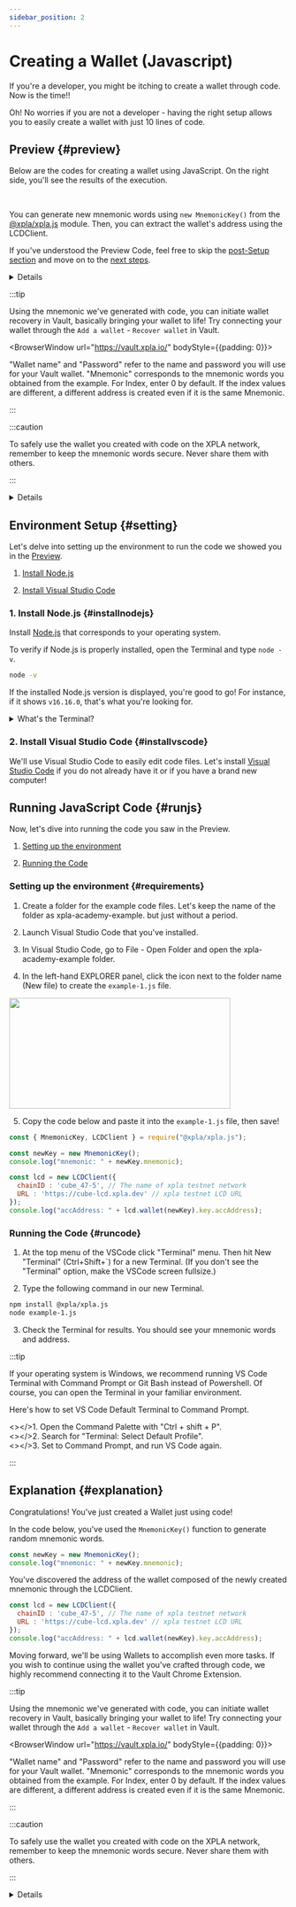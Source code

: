 ```yaml
---
sidebar_position: 2
---
```


# Creating a Wallet (Javascript)


If you're a developer, you might be itching to create a wallet through code. Now is the time!!

Oh! No worries if you are not a developer - having the right setup allows you to easily create a wallet with just 10 lines of code.

## Preview {#preview}

Below are the codes for creating a wallet using JavaScript. On the right side, you'll see the results of the execution.

<Ex01 />

<br/>

You can generate new mnemonic words using `new MnemonicKey()` from the [@xpla/xpla.js](https://www.npmjs.com/package/@xpla/xpla.js) module. Then, you can extract the wallet's address using the LCDClient.

If you've understood the Preview Code, feel free to skip the [post-Setup section](/docs/settings/create-wallet/create-wallet-with-js#setting) and move on to the [next steps](/docs/settings/create-wallet/get-testnet-xpla).


<Details summary={"Creating a Wallet Using React"} style={{backgroundColor : 'white'}}>
<Ex01_react />
</Details>

:::tip

Using the mnemonic we've generated with code, you can initiate wallet recovery in Vault, basically bringing your wallet to life! Try connecting your wallet through the `Add a wallet` - `Recover wallet` in Vault.

<BrowserWindow url="https://vault.xpla.io/" bodyStyle={{padding: 0}}>
<div className="flex justify-center" style={{backgroundColor : 'hsl(240, 20%, 97%)', position : 'relative'}}>
    <div style={{position : 'absolute', backgroundColor : '#FC9803', height : '17px', width : '100%', top : 0, zIndex : 0}} />
    <div style={{position : 'absolute', backgroundColor : '#031435', height : '60px', width : '100%', top : 17, zIndex : 0}} />
    <VaultImgCard style={{zIndex : 1}} imgSrc="/img/2-settings/1-create-wallet/create-wallet-with-js/recover-wallet.png" />
</div>
</BrowserWindow>

"Wallet name" and "Password" refer to the name and password you will use for your Vault wallet. "Mnemonic" corresponds to the mnemonic words you obtained from the example. For Index, enter 0 by default. If the index values are different, a different address is created even if it is the same Mnemonic.

:::

:::caution

To safely use the wallet you created with code on the XPLA network, remember to keep the mnemonic words secure. Never share them with others.

:::

<Details summary={'What is an LCDClient?'}>

The LCDClient is a tool for fetching data from the XPLA blockchain. If you'd like to know more, refer to the <a target="_blank" href="https://docs.xpla.io/develop/develop/guides/start-the-light-client-daemon/" >Docs</a>.

Even if you don't fully grasp this right now, it's okay. The key takeaway? Just remember that you can create a wallet through code!

</Details>

## Environment Setup {#setting}

Let's delve into setting up the environment to run the code we showed you in the [Preview](/docs/settings/create-wallet/create-wallet-with-js#preview).

1. [Install Node.js](/docs/settings/create-wallet/create-wallet-with-js#installnodejs)

2. [Install Visual Studio Code](/docs/settings/create-wallet/create-wallet-with-js#installvscode)

### 1. Install Node.js {#installnodejs}

Install [Node.js](https://nodejs.org/en/download/) that corresponds to your operating system.

To verify if Node.js is properly installed, open the Terminal and type `node -v`.

```bash
node -v
```

If the installed Node.js version is displayed, you're good to go! For instance, if it shows `v16.16.0`, that's what you're looking for.

<details>
  <summary>What's the Terminal?</summary>
It's a tool for controlling computer systems. If you're new to development, you might not be familiar with accessing the terminal. Depending on your operating system, you can access the terminal like this!


<Tabs groupId="operating-systems">
  <TabItem value="win" label="Windows">
    Open Windows RUN (Win + R) application. Then simply enter cmd.
  </TabItem>
  <TabItem value="mac" label="macOS">
    You can find out more information on <a href="https://support.apple.com/ko-kr/guide/terminal/apd5265185d-f365-44cb-8b09-71a064a42125/mac" target="_blank">Apple's official website.</a>
  </TabItem>
</Tabs>
</details>

### 2. Install Visual Studio Code {#installvscode}

We'll use Visual Studio Code to easily edit code files. Let's install [Visual Studio Code](https://code.visualstudio.com/download) if you do not already have it or if you have a brand new computer!

## Running JavaScript Code {#runjs}

Now, let's dive into running the code you saw in the Preview.

1. [Setting up the environment](/docs/settings/create-wallet/create-wallet-with-js#requirements)

2. [Running the Code](/docs/settings/create-wallet/create-wallet-with-js#runcode)

### Setting up the environment {#requirements}

  1. Create a folder for the example code files. Let's keep the name of the folder as xpla-academy-example. but just without a period. 

  2. Launch Visual Studio Code that you've installed.

  3. In Visual Studio Code, go to File - Open Folder and open the xpla-academy-example folder.

  4. In the left-hand EXPLORER panel, click the icon next to the folder name (New file) to create the `example-1.js` file.
  <img src="/img/2-settings/1-create-wallet/vscode-newfile.png"  width="400" height="200" />

  5. Copy the code below and paste it into the `example-1.js` file, then save!

  ```js
  const { MnemonicKey, LCDClient } = require("@xpla/xpla.js");

  const newKey = new MnemonicKey();
  console.log("mnemonic: " + newKey.mnemonic);

  const lcd = new LCDClient({
    chainID : 'cube_47-5', // The name of xpla testnet network
    URL : 'https://cube-lcd.xpla.dev' // xpla testnet LCD URL
  });
  console.log("accAddress: " + lcd.wallet(newKey).key.accAddress);
  ```

### Running the Code {#runcode}

  1. At the top menu of the VSCode click "Terminal" menu. Then hit New "Terminal" (Ctrl+Shift+`) for a new Terminal. (If you don't see the "Terminal" option, make the VSCode screen fullsize.)

  2. Type the following command in our new Terminal.

  ```bash
  npm install @xpla/xpla.js
  node example-1.js
  ```

  3. Check the Terminal for results. You should see your mnemonic words and address.

  :::tip

  If your operating system is Windows, we recommend running VS Code Terminal with Command Prompt or Git Bash instead of Powershell. Of course, you can open the Terminal in your familiar environment.

  Here's how to set VS Code Default Terminal to Command Prompt.

  <></>1. Open the Command Palette with "Ctrl + shift + P".
  <br />
  <></>2. Search for "Terminal: Select Default Profile".
  <br />
  <></>3. Set to Command Prompt, and run VS Code again.

  :::
 
## Explanation {#explanation}

Congratulations! You've just created a Wallet just using code!

In the code below, you've used the `MnemonicKey()` function to generate random mnemonic words.

```js
const newKey = new MnemonicKey();
console.log("mnemonic: " + newKey.mnemonic);
```

You've discovered the address of the wallet composed of the newly created mnemonic through the LCDClient.

```js
const lcd = new LCDClient({
  chainID : 'cube_47-5', // The name of xpla testnet network
  URL : 'https://cube-lcd.xpla.dev' // xpla testnet LCD URL
});
console.log("accAddress: " + lcd.wallet(newKey).key.accAddress);
```

Moving forward, we'll be using Wallets to accomplish even more tasks. If you wish to continue using the wallet you've crafted through code, we highly recommend connecting it to the Vault Chrome Extension.

:::tip

Using the mnemonic we've generated with code, you can initiate wallet recovery in Vault, basically bringing your wallet to life! Try connecting your wallet through the `Add a wallet` - `Recover wallet` in Vault.

<BrowserWindow url="https://vault.xpla.io/" bodyStyle={{padding: 0}}>
<div className="flex justify-center" style={{backgroundColor : 'hsl(240, 20%, 97%)', position : 'relative'}}>
    <div style={{position : 'absolute', backgroundColor : '#FC9803', height : '17px', width : '100%', top : 0, zIndex : 0}} />
    <div style={{position : 'absolute', backgroundColor : '#031435', height : '60px', width : '100%', top : 17, zIndex : 0}} />
    <VaultImgCard style={{zIndex : 1}} imgSrc="/img/2-settings/1-create-wallet/create-wallet-with-js/recover-wallet.png" />
</div>
</BrowserWindow>

"Wallet name" and "Password" refer to the name and password you will use for your Vault wallet. "Mnemonic" corresponds to the mnemonic words you obtained from the example. For Index, enter 0 by default. If the index values are different, a different address is created even if it is the same Mnemonic.

:::

:::caution

To safely use the wallet you created with code on the XPLA network, remember to keep the mnemonic words secure. Never share them with others.

:::

<Details summary={'What is an LCDClient?'}>
The LCDClient is a tool for fetching data from the XPLA blockchain. If you'd like to know more, refer to the <a target="_blank" href="https://docs.xpla.io/develop/develop/guides/start-the-light-client-daemon/" >Docs</a>.

Even if you don't fully grasp this right now, it's okay. The key takeaway? Just remember that you can create a wallet through code!
</Details>


